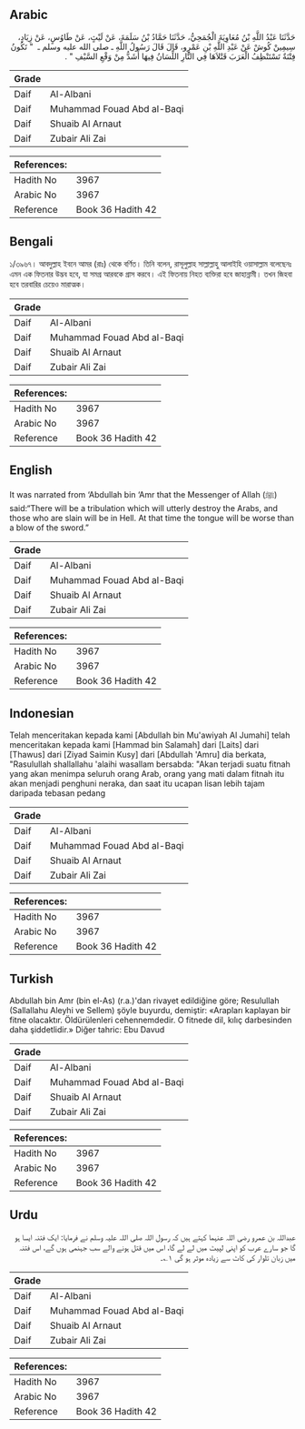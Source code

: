 ## Arabic


<div dir="rtl" lang="ar" style={{fontSize:'larger',backgroundColor:'#f8f9fa',padding:20}}>
حَدَّثَنَا عَبْدُ اللَّهِ بْنُ مُعَاوِيَةَ الْجُمَحِيُّ، حَدَّثَنَا حَمَّادُ بْنُ سَلَمَةَ، عَنْ لَيْثٍ، عَنْ طَاوُسٍ، عَنْ زِيَادٍ، سِيمِينْ كُوشْ عَنْ عَبْدِ اللَّهِ بْنِ عَمْرٍو، قَالَ قَالَ رَسُولُ اللَّهِ ـ صلى الله عليه وسلم ـ ‏ "‏ تَكُونُ فِتْنَةٌ تَسْتَنْظِفُ الْعَرَبَ قَتْلاَهَا فِي النَّارِ اللِّسَانُ فِيهَا أَشَدُّ مِنْ وَقْعِ السَّيْفِ ‏"‏ ‏.‏
</div>
<div style={{backgroundColor:'#f8f9fa',padding:20, marginBottom: 10}}><table> <thead> <tr> <th>Grade</th> <th></th> </tr> </thead> <tbody> <tr><td>Daif</td><td>Al-Albani</td></tr><tr><td>Daif</td><td>Muhammad Fouad Abd al-Baqi</td></tr><tr><td>Daif</td><td>Shuaib Al Arnaut</td></tr><tr><td>Daif</td><td>Zubair Ali Zai</td></tr></tbody></table><table> <thead> <tr> <th>References:</th> <th></th> </tr> </thead> <tbody><tr><td>Hadith No</td><td>3967</td></tr><tr><td>Arabic No</td><td>3967</td></tr><tr><td>Reference</td><td>Book 36 Hadith 42</td></tr></tbody></table></div>

## Bengali


<div dir="ltr" lang="bn" style={{fontSize:'larger',backgroundColor:'#f8f9fa',padding:20}}>
১/৩৯৬৭। আবদুল্লাহ ইবনে আমর (রাঃ) থেকে বর্ণিত। তিনি বলেন, রাসূলুল্লাহ সাল্লাল্লাহু আলাইহি ওয়াসাল্লাম বলেছেনঃ এমন এক ফিতনার উদ্ভব হবে, যা সমগ্র আরবকে গ্রাস করবে। এই ফিতনায় নিহত ব্যক্তিরা হবে জাহান্নামী। তখন জিহবা হবে তরবারির চেয়েও মারাত্মক।
</div>
<div style={{backgroundColor:'#f8f9fa',padding:20, marginBottom: 10}}><table> <thead> <tr> <th>Grade</th> <th></th> </tr> </thead> <tbody> <tr><td>Daif</td><td>Al-Albani</td></tr><tr><td>Daif</td><td>Muhammad Fouad Abd al-Baqi</td></tr><tr><td>Daif</td><td>Shuaib Al Arnaut</td></tr><tr><td>Daif</td><td>Zubair Ali Zai</td></tr></tbody></table><table> <thead> <tr> <th>References:</th> <th></th> </tr> </thead> <tbody><tr><td>Hadith No</td><td>3967</td></tr><tr><td>Arabic No</td><td>3967</td></tr><tr><td>Reference</td><td>Book 36 Hadith 42</td></tr></tbody></table></div>

## English


<div dir="ltr" lang="en" style={{fontSize:'larger',backgroundColor:'#f8f9fa',padding:20}}>
It was narrated from ‘Abdullah bin ‘Amr that the Messenger of Allah (ﷺ) said:“There will be a tribulation which will utterly destroy the Arabs, and those who are slain will be in Hell. At that time the tongue will be worse than a blow of the sword.”
</div>
<div style={{backgroundColor:'#f8f9fa',padding:20, marginBottom: 10}}><table> <thead> <tr> <th>Grade</th> <th></th> </tr> </thead> <tbody> <tr><td>Daif</td><td>Al-Albani</td></tr><tr><td>Daif</td><td>Muhammad Fouad Abd al-Baqi</td></tr><tr><td>Daif</td><td>Shuaib Al Arnaut</td></tr><tr><td>Daif</td><td>Zubair Ali Zai</td></tr></tbody></table><table> <thead> <tr> <th>References:</th> <th></th> </tr> </thead> <tbody><tr><td>Hadith No</td><td>3967</td></tr><tr><td>Arabic No</td><td>3967</td></tr><tr><td>Reference</td><td>Book 36 Hadith 42</td></tr></tbody></table></div>

## Indonesian


<div dir="ltr" lang="id" style={{fontSize:'larger',backgroundColor:'#f8f9fa',padding:20}}>
Telah menceritakan kepada kami [Abdullah bin Mu'awiyah Al Jumahi] telah menceritakan kepada kami [Hammad bin Salamah] dari [Laits] dari [Thawus] dari [Ziyad Saimin Kusy] dari [Abdullah 'Amru] dia berkata, "Rasulullah shallallahu 'alaihi wasallam bersabda: "Akan terjadi suatu fitnah yang akan menimpa seluruh orang Arab, orang yang mati dalam fitnah itu akan menjadi penghuni neraka, dan saat itu ucapan lisan lebih tajam daripada tebasan pedang
</div>
<div style={{backgroundColor:'#f8f9fa',padding:20, marginBottom: 10}}><table> <thead> <tr> <th>Grade</th> <th></th> </tr> </thead> <tbody> <tr><td>Daif</td><td>Al-Albani</td></tr><tr><td>Daif</td><td>Muhammad Fouad Abd al-Baqi</td></tr><tr><td>Daif</td><td>Shuaib Al Arnaut</td></tr><tr><td>Daif</td><td>Zubair Ali Zai</td></tr></tbody></table><table> <thead> <tr> <th>References:</th> <th></th> </tr> </thead> <tbody><tr><td>Hadith No</td><td>3967</td></tr><tr><td>Arabic No</td><td>3967</td></tr><tr><td>Reference</td><td>Book 36 Hadith 42</td></tr></tbody></table></div>

## Turkish


<div dir="ltr" lang="tr" style={{fontSize:'larger',backgroundColor:'#f8f9fa',padding:20}}>
Abdullah bin Amr (bin el-As) (r.a.)'dan rivayet edildiğine göre; Resulullah (Sallallahu Aleyhi ve Sellem) şöyle buyurdu, demiştir: «Arapları kaplayan bir fitne olacaktır. Öldürülenleri cehennemdedir. O fitnede dil, kılıç darbesinden daha şiddetlidir.» Diğer tahric: Ebu Davud
</div>
<div style={{backgroundColor:'#f8f9fa',padding:20, marginBottom: 10}}><table> <thead> <tr> <th>Grade</th> <th></th> </tr> </thead> <tbody> <tr><td>Daif</td><td>Al-Albani</td></tr><tr><td>Daif</td><td>Muhammad Fouad Abd al-Baqi</td></tr><tr><td>Daif</td><td>Shuaib Al Arnaut</td></tr><tr><td>Daif</td><td>Zubair Ali Zai</td></tr></tbody></table><table> <thead> <tr> <th>References:</th> <th></th> </tr> </thead> <tbody><tr><td>Hadith No</td><td>3967</td></tr><tr><td>Arabic No</td><td>3967</td></tr><tr><td>Reference</td><td>Book 36 Hadith 42</td></tr></tbody></table></div>

## Urdu


<div dir="rtl" lang="ur" style={{fontSize:'larger',backgroundColor:'#f8f9fa',padding:20}}>
عبداللہ بن عمرو رضی اللہ عنہما کہتے ہیں کہ رسول اللہ صلی اللہ علیہ وسلم نے فرمایا: ایک فتنہ ایسا ہو گا جو سارے عرب کو اپنی لپیٹ میں لے لے گا، اس میں قتل ہونے والے سب جہنمی ہوں گے، اس فتنہ میں زبان تلوار کی کاٹ سے زیادہ موثر ہو گی ۱؎۔
</div>
<div style={{backgroundColor:'#f8f9fa',padding:20, marginBottom: 10}}><table> <thead> <tr> <th>Grade</th> <th></th> </tr> </thead> <tbody> <tr><td>Daif</td><td>Al-Albani</td></tr><tr><td>Daif</td><td>Muhammad Fouad Abd al-Baqi</td></tr><tr><td>Daif</td><td>Shuaib Al Arnaut</td></tr><tr><td>Daif</td><td>Zubair Ali Zai</td></tr></tbody></table><table> <thead> <tr> <th>References:</th> <th></th> </tr> </thead> <tbody><tr><td>Hadith No</td><td>3967</td></tr><tr><td>Arabic No</td><td>3967</td></tr><tr><td>Reference</td><td>Book 36 Hadith 42</td></tr></tbody></table></div>